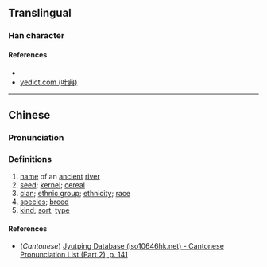 {{character info/new}}
==Translingual==

===Han character===
{{Han char|rn=85|rad=水|as=08|sn=11|four=|canj=EHWJ|ids=⿰氵卑}}

====References====
* {{Han ref|kx=0633.371|hdz=31652.061|uh=6E12|ud=28178}}
* [http://yedict.com/htm/6E/6E12.htm yedict.com (叶典)]

----

==Chinese==
{{zh-forms}}

===Pronunciation===
{{zh-pron
|m=pài
|c=bei1
|mc=y
|oc=y
|ma=
|cat=pn,n
}}

===Definitions===
{{zh-hanzi}}

# [[name]] of an [[ancient]] [[river]]
# [[seed]]; [[kernel]]; [[cereal]]
# [[clan]]; [[ethnic group]]; [[ethnicity]]; [[race]]
# [[species]]; [[breed]]
# [[kind]]; [[sort]]; [[type]]

====References====
* (''Cantonese'') [http://www.iso10646hk.net/jp/document/download.jsp Jyutping Database (iso10646hk.net) - Cantonese Pronunciation List (Part 2), p. 141]